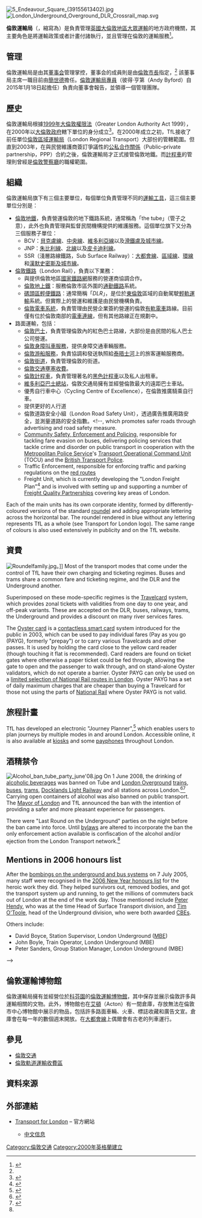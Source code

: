 {{NoteTA
|G1=TfL
}}
{{Redirect|倫敦運輸局}}
{{update|time=2015-07-09T13:55:22+00:00}}
{{Infobox organization
|name         = 倫敦運輸局<br /><small>{{lang|en|Transport for London}}</small>
|image        = Transport-for-London.svg
|image_border = 
|size         = 
|alt          = 
|caption      = 
|map          = London (European Parliament constituency).svg
|msize        = 150px
|malt         = 
|mcaption     = 英國國內管轄範圍
|abbreviation = 
|motto        = 
|formation    = 2000年7月3日<br />（[[1999年大倫敦權限法|1999年大倫敦權限法]]）
|extinction   = 
|type         = {{link-en|法定法人|Statutory corporation}}
|status       = [[大倫敦政府|大倫敦政府]]下的執行機構
|purpose      = 運輸系統管理
|headquarters = {{UK}} E20 1JN<br />[[倫敦|倫敦]]奮進廣場5號（5 Endeavour Square）
|location     = 
|region_served = [[大倫敦|大倫敦地區]]
|membership   = 
|language     =
|leader_title = [[倫敦市長|主席]]
|leader_name  = [[萨迪克·汗|萨迪克·汗]]
|main_organ   = [[倫敦地下鐵|倫敦地下鐵]]<br />[[倫敦巴士|倫敦巴士]]<br />[[倫敦鐵路|倫敦鐵路]]<br />[[倫敦街道|倫敦街道]]<br />[[倫敦地上鐵|倫敦地上鐵]]
|parent_organization = [[大倫敦政府|大倫敦政府]]（GLA）
|affiliations = 
|num_staff    = 
|num_volunteers =
|budget       = 
|website      = {{url|https://www.tfl.gov.uk}}
|remarks      =
}}
[[File:5_Endeavour_Square_(39155613402).jpg|thumb]]
[[File:London_Underground_Overground_DLR_Crossrail_map.svg|thumb]]

'''倫敦運輸局'''（{{lang-en|Transport for London}}，縮寫為{{lang|en|'''TfL'''}}）是負責管理[[英國|英國]][[大倫敦|大倫敦地區]][[公共交通|大眾運輸]]{{link-en|運輸網|Transport network|系統}}的地方政府機關，其主要角色是將運輸政策或者計畫付諸執行，並且管理在倫敦的運輸服務<ref name="TfLFactsheet">{{cite web|url= http://www.tfl.gov.uk/assets/downloads/corporate/TfL_Factsheet_May_2008.pdf|title= Fact sheet: Transport for London|accessdate= 2008-09-06|format= [[Portable_Document_Format|PDF]]|publisher= Transport for London|date= 2008年5月|archive-date= 2018-12-26|archive-url= https://web.archive.org/web/20181226033858/http://content.tfl.gov.uk/corporate/TfL_Factsheet_May_2008.pdf|dead-url= no}}</ref>。

== 管理 ==
倫敦運輸局是由其[[董事会|董事会]]管理掌控，董事会的成員則是由[[倫敦市長|倫敦市長]]指定，<ref name="TfLFactsheet" /> 該董事局主席一職目前由[[簡世德|簡世德]]擔任。[[倫敦運輸局專員|倫敦運輸局專員]]（彼得·亨第（Andy Byford）自2015年1月18日起擔任）負責向董事會報告，並領導一個管理團隊。

== 歷史 ==
倫敦運輸局根據[[1999年大倫敦權限法|1999年大倫敦權限法]]（Greater London Authority Act 1999），在2000年以[[大倫敦政府|大倫敦政府]]轄下單位的身分成立<ref name="TfLFramework">{{cite web |url=http://www.tfl.gov.uk/corporate/about-tfl/2881.aspx |title=Legislative framework |accessdate=2008-09-06 |publisher=Transport for London |deadurl=yes |archiveurl=https://web.archive.org/web/20120123023657/http://www.tfl.gov.uk/corporate/about-tfl/2881.aspx |archivedate=2012-01-23 }}</ref>。在2000年成立之初，TfL接收了前任單位[[倫敦區域運輸局|倫敦區域運輸局]]（London Regional Transport）大部份的管轄範圍。但直到2003年，在與民營維護商簽訂爭議性的[[公私合作關係|公私合作關係]]（Public–private partnership，PPP）合約之後，倫敦運輸局才正式接管倫敦地鐵。而[[倫敦計程車|計程車]]的管理則曾經是[[倫敦警察廳|倫敦警察廳]]的職權範圍。

== 組織 ==
倫敦運輸局旗下有三個主要單位，每個單位負責管理不同的[[交通工具|運輸工具]]，這三個主要單位分別是：

* [[倫敦地鐵|倫敦地鐵]]，負責營運倫敦的地下鐵路系統，通常稱為「the tube」（管子之意），此外也負責管理與監督民間機構提供的維護服務。這個單位旗下又分為三個服務子單位：
** BCV：[[倫敦地鐵貝克盧線|貝克盧線]]、[[倫敦地鐵中央線|中央線]]、[[倫敦地鐵維多利亞線|維多利亞線]]以及[[倫敦地鐵滑鐵盧及城市線|滑鐵盧及城市線]]。 
** JNP：[[倫敦地鐵朱比利線|朱比利線]]、[[倫敦地鐵北線|北線]]以及[[倫敦地鐵皮卡迪利線|皮卡迪利線]]。
** SSR（淺層路線鐵路，Sub Surface Railway）：[[倫敦地鐵大都會線|大都會線]]、[[倫敦地鐵區域線|區域線]]、[[倫敦地鐵環線|環線]]和[[倫敦地鐵漢默史密斯及城市線|漢默史密斯及城市線]]。
* [[倫敦鐵路|倫敦鐵路]]（London Rail），負責以下業務：
** 與提供倫敦地區[[國家鐵路網|國家鐵路網]]服務的營運商協調合作。
** [[倫敦地上鐵|倫敦地上鐵]]：服務倫敦市區外圍的[[通勤鐵路|通勤鐵路]]系統。
** [[碼頭區輕便鐵路|碼頭區輕便鐵路]]：通常簡稱「''DLR''」，是位於[[東倫敦|東倫敦]]區域的自動駕駛[[輕軌運輸|輕軌運輸]]系統。但實際上的營運和維護是由民營機構負責。
** [[倫敦電車系統|倫敦電車系統]]，負責管理由民營企業簽約營運的倫敦[[有軌電車|有軌電車]]路線。目前僅有位於倫敦南部的[[電車連線|電車連線]]，但有其他路線正在規劃中。
* 路面運輸，包括：
** [[倫敦巴士|倫敦巴士]]，負責管理倫敦內的紅色巴士路線，大部份是由民間的私人巴士公司營運。
** [[倫敦身障叫車服務|倫敦身障叫車服務]]，提供身障交通車輛服務。
** [[倫敦游船服務|倫敦游船服務]]，負責協調和發送執照給[[泰晤士河|泰晤士河]]上的旅客運輸服務商。
** [[倫敦街道|倫敦街道]]，負責管理倫敦的街道。
** [[倫敦交通壅塞收費|倫敦交通壅塞收費]]。
** [[倫敦計程車|倫敦計程車]]，負責管理著名的[[倫敦計程車|黑色計程車]]以及私人出租車。
** [[維多利亞巴士總站|維多利亞巴士總站]]，倫敦交通局擁有並經營倫敦最大的遠距巴士車站。
** 優秀自行車中心（Cycling Centre of Excellence），在倫敦推廣騎乘自行車。
** 提供更好的人行道
** 倫敦道路安全小組（London Road Safety Unit），透過廣告推廣用路安全，並測量道路的安全指數。<!--, which promotes safer roads through advertising and road safety measure.
**[[Community_Safety,_Enforcement_and_Policing|Community Safety, Enforcement and Policing]], responsible for tackling fare evasion on buses, delivering policing services that tackle crime and disorder on public transport in cooperation with the [[Metropolitan_Police_Service|Metropolitan Police Service]]'s [[Transport_Operational_Command_Unit|Transport Operational Command Unit]] (TOCU) and the [[British_Transport_Police|British Transport Police]].
**Traffic Enforcement, responsible for enforcing traffic and parking regulations on the [[red_route|red route]]s 
**Freight Unit, which is currently developing the "London Freight Plan"<ref name="TfLFreight">{{cite web|url= http://www.tfl.gov.uk/businessandpartners/freight/1280.aspx|title= Freight|accessdate= 2008-09-06|publisher= Transport for London}}</ref> and is involved with setting up and supporting a number of [[Freight_Quality_Partnerships|Freight Quality Partnerships]] covering key areas of London.

Each of the main units has its own corporate identity, formed by differently-coloured versions of the standard [[roundel|roundel]] and adding appropriate lettering across the horizontal bar. The roundel rendered in blue without any lettering represents TfL as a whole (see Transport for London logo). The same range of colours is also used extensively in publicity and on the TfL website.

==資費==
[[Image:Roundelfamily.jpg|thumb]]。]]
Most of the transport modes that come under the control of TfL have their own charging and ticketing regimes. Buses and trams share a common fare and ticketing regime, and the DLR and the Underground another.

Superimposed on these mode-specific regimes is the [[Travelcard|Travelcard]] system, which provides zonal tickets with validities from one day to one year, and off-peak variants. These are accepted on the DLR, buses, railways, trams, the Underground and provides a discount on many river services fares.

The [[Oyster_card|Oyster card]] is a [[contactless_smart_card|contactless smart card]] system introduced for the public in 2003, which can be used to pay individual fares (Pay as you go (PAYG), formerly "prepay") or to carry various Travelcards and other passes. It is used by holding the card close to the yellow card reader (though touching it flat is recommended). Card readers are found on ticket gates where otherwise a paper ticket could be fed through, allowing the gate to open and the passenger to walk through, and on stand-alone Oyster validators, which do not operate a barrier. Oyster PAYG can only be used on a [[Oyster_card_(pay_as_you_go)_on_National_Rail|limited selection of National Rail routes in London]]. Oyster PAYG has a set of daily maximum charges that are cheaper than buying a Travelcard for those not using the parts of [[National_Rail|National Rail]] where Oyster PAYG is not valid.

== 旅程計畫 ==
TfL has developed an electronic "Journey Planner",<ref name="TfLJourneyPlanner">{{cite web|url= http://journeyplanner.tfl.gov.uk/|title= Journey Planner|accessdate= 2008-09-06|publisher= Transport for London}}</ref> which enables users to plan journeys by multiple modes in and around London. Accessible online, it is also available at [[Internet_kiosk|kiosk]]s and some [[payphone|payphone]]s throughout London.

== 酒精禁令 ==
[[File:Alcohol_ban_tube_party_june'08.jpg|thumb]]
On 1 June 2008, the drinking of [[alcoholic_beverage|alcoholic beverage]]s was banned on Tube and [[London_Overground|London Overground]] [[train|train]]s, [[bus|bus]]es, [[tram|tram]]s, [[Docklands_Light_Railway|Docklands Light Railway]] and all stations across London.<ref name="TfLAlcoholBan">{{cite web|url= http://www.tfl.gov.uk/corporate/media/newscentre/archive/8423.aspx|title= Alcohol ban comes into force on the Tube, trams and buses from this Sunday, 1 June |accessdate= 2008-09-06|date= 2008-06-30|publisher= Transport for London}}</ref><ref>{{cite web|url= http://news.bbc.co.uk/1/hi/england/london/7387113.stm|title= Johnson bans drink on transport |accessdate= 2008-09-06|date= 2008-05-07|publisher= [[BBC_News|BBC News]]}}</ref> Carrying open containers of alcohol was also banned on public transport. The [[Mayor_of_London|Mayor of London]] and TfL announced the ban with the intention of providing a safer and more pleasant experience for passengers.

There were "Last Round on the Underground" parties on the night before the ban came into force. Until [[bylaw|bylaw]]s are altered to incorporate the ban the only enforcement action available is confiscation of the alcohol and/or ejection from the London Transport network.<ref name="TfLAlcoholBan" />

==Mentions in 2006 honours list==
After the [[7_July_2005_London_bombings|bombings on the underground and bus systems]] on 7 July 2005, many staff were recognised in the [[New_Year_Honours_2006|2006 New Year honours list]] for the heroic work they did. They helped survivors out, removed bodies, and got the transport system up and running, to get the millions of commuters back out of London at the end of the work day. Those mentioned include [[Peter_Hendy|Peter Hendy]], who was at the time Head of Surface Transport division, and [[Tim_O'Toole|Tim O'Toole]], head of the Underground division, who were both awarded [[Order_of_the_British_Empire|CBE]]s.

Others include:
*David Boyce, Station Supervisor, London Underground ([[Order_of_the_British_Empire|MBE]])
*John Boyle, Train Operator, London Underground (MBE)
*Peter Sanders, Group Station Manager, London Underground (MBE)
-->

== 倫敦運輸博物館 ==
{{main|倫敦運輸博物館}}
倫敦運輸局擁有並經營位於[[科芬園|科芬園]]的[[倫敦運輸博物館|倫敦運輸博物館]]，其中保存並展示倫敦許多與運輸相關的文物。此外，博物館也在[[艾頓_(倫敦)|艾頓]]（Acton）有一間倉庫，存放無法在倫敦市中心博物館中展示的物品，包括許多路面車輛、火車、標誌收藏和廣告文宣。倉庫會在每一年的數個週末開放。在[[倫敦地鐵大都會線|大都會線]]上偶爾會有古老的列車運行。

== 參見 ==
* [[倫敦交通|倫敦交通]]
* [[倫敦軌道運輸收費區|倫敦軌道運輸收費區]]

== 資料來源 ==
{{reflist}}

== 外部連結 ==
{{Commonscat|Transport for London}}
* {{en icon}} [http://www.tfl.gov.uk Transport for London]{{Wayback|url=http://www.tfl.gov.uk/ |date=20100426110537 }} – 官方網站
** {{zh-cn}} [http://www.tfl.gov.uk/tfl/languages/chinese/ 中文信息] {{Wayback|url=http://www.tfl.gov.uk/tfl/languages/chinese/ |date=20140321183505 }}

{{倫敦公共交通}}

[[Category:倫敦交通|Category:倫敦交通]]
[[Category:2000年英格蘭建立|Category:2000年英格蘭建立]]